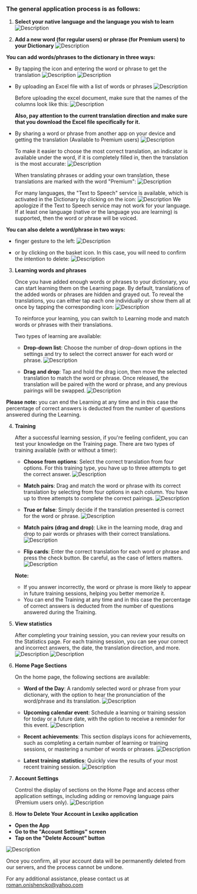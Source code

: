 ### The general application process is as follows:

1. **Select your native language and the language you wish to learn**
   ![Description](/flow/assets/add_lang_pair_en.jpg)

2. **Add a new word (for regular users) or phrase (for Premium users) to your Dictionary**
   ![Description](/flow/assets/dictionary_en.jpg)

**You can add words/phrases to the dictionary in three ways:**

- By tapping the icon and entering the word or phrase to get the translation
  ![Description](/flow/assets/word_translate_en.jpg)
  ![Description](/flow/assets/phrase_translate_en.jpg)

- By uploading an Excel file with a list of words or phrases
  ![Description](/flow/assets/import_excel_en.jpg)

  Before uploading the excel document, make sure that the names of the columns look like this:
  ![Description](/flow/assets/excel_format.png)

  **Also, pay attention to the current translation direction and make sure that you download the Excel file specifically for it.**

- By sharing a word or phrase from another app on your device and getting the translation (Available to Premium users)
  ![Description](/flow/assets/send_from_app.jpg)

  To make it easier to choose the most correct translation, an indicator is available under the word, if it is completely filled in, then the translation is the most accurate:
  ![Description](/flow/assets/translate_quality_en.webp)

  When translating phrases or adding your own translation, these translations are marked with the word "Premium":
  ![Description](/flow/assets/custom_translate_en.jpg)

  For many languages, the "Text to Speech" service is available, which is activated in the Dictionary by clicking on the icon:
  ![Description](/flow/assets/tts.jpg)
  We apologize if the Text to Speech service may not work for your language. If at least one language (native or the language you are learning) is supported, then the word or phrase will be voiced.

**You can also delete a word/phrase in two ways:**

- finger gesture to the left:
  ![Description](/flow/assets/remove_swipe_en.gif)

- or by clicking on the basket icon. In this case, you will need to confirm the intention to delete:
  ![Description](/flow/assets/trash_can.jpg)

3. **Learning words and phrases**

   Once you have added enough words or phrases to your dictionary, you can start learning them on the Learning page. By default, translations of the added words or phrases are hidden and grayed out. To reveal the translations, you can either tap each one individually or show them all at once by tapping the corresponding icon:
   ![Description](/flow/assets/learning_unblur_en.gif)

   To reinforce your learning, you can switch to Learning mode and match words or phrases with their translations.

   Two types of learning are available:

   - **Drop-down list**: Choose the number of drop-down options in the settings and try to select the correct answer for each word or phrase.
     ![Description](/flow/assets/learning_dropdown_en.jpg)

   - **Drag and drop**: Tap and hold the drag icon, then move the selected translation to match the word or phrase. Once released, the translation will be paired with the word or phrase, and any previous pairings will be swapped.
     ![Description](/flow/assets/match_pairs_learning.gif)

**Please note:** you can end the Learning at any time and in this case the percentage of correct answers is deducted from the number of questions answered during the Learning.

4. **Training**

   After a successful learning session, if you're feeling confident, you can test your knowledge on the Training page. There are two types of training available (with or without a timer):

   - **Choose from options**: Select the correct translation from four options. For this training type, you have up to three attempts to get the correct answer.
     ![Description](/flow/assets/training_choose_from_en.jpg)

   - **Match pairs**: Drag and match the word or phrase with its correct translation by selecting from four options in each column. You have up to three attempts to complete the correct pairings.
     ![Description](/flow/assets/training_choose_pair_en.jpg)

   - **True or false**: Simply decide if the translation presented is correct for the word or phrase.
     ![Description](/flow/assets/training_true_false_en.jpg)

   - **Match pairs (drag and drop)**: Like in the learning mode, drag and drop to pair words or phrases with their correct translations.
     ![Description](/flow/assets/match_pairs_training.gif)

   - **Flip cards**: Enter the correct translation for each word or phrase and press the check button. Be careful, as the case of letters matters.
     ![Description](/flow/assets/training_flip_cards_en.jpg)

   **Note:**

   - If you answer incorrectly, the word or phrase is more likely to appear in future training sessions, helping you better memorize it.
   - You can end the Training at any time and in this case the percentage of correct answers is deducted from the number of questions answered during the Training.

5. **View statistics**

   After completing your training session, you can review your results on the Statistics page. For each training session, you can see your correct and incorrect answers, the date, the translation direction, and more.
   ![Description](/flow/assets/statistics_en.jpg)
   ![Description](/flow/assets/training_summary_en.jpg)

6. **Home Page Sections**

   On the home page, the following sections are available:

   - **Word of the Day**: A randomly selected word or phrase from your dictionary, with the option to hear the pronunciation of the word/phrase and its translation.
     ![Description](/flow/assets/word_of_day_en.jpg)

   - **Upcoming calendar event**: Schedule a learning or training session for today or a future date, with the option to receive a reminder for this event.
     ![Description](/flow/assets/calendar_event_en.jpg)

   - **Recent achievements**: This section displays icons for achievements, such as completing a certain number of learning or training sessions, or mastering a number of words or phrases.
     ![Description](/flow/assets/achievements_en.jpg)

   - **Latest training statistics**: Quickly view the results of your most recent training session.
     ![Description](/flow/assets/latest_stats_en.jpg)

7. **Account Settings**

   Control the display of sections on the Home Page and access other application settings, including adding or removing language pairs (Premium users only).
   ![Description](/flow/assets/account_en.jpg)

8. **How to Delete Your Account in Lexiko application**

- **Open the App**
- **Go to the "Account Settings" screen**
- **Tap on the "Delete Account" button**

![Description](/flow/assets/delete_acc_en.webp)

Once you confirm, all your account data will be permanently deleted from our servers, and the process cannot be undone.

For any additional assistance, please contact us at roman.onishencko@yahoo.com
